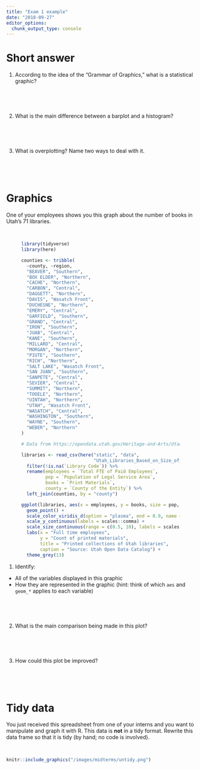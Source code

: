 ```yaml
---
title: "Exam 1 example"
date: "2018-09-27"
editor_options: 
  chunk_output_type: console
---
```


# Short answer

1. According to the idea of the "Grammar of Graphics," what is a statistical graphic?

\ 

\ 

2. What is the main difference between a barplot and a histogram?

\ 

\ 

3. What is overplotting? Name two ways to deal with it.

\ 

\ 

# Graphics

One of your employees shows you this graph about the number of books in Utah's 71 libraries.

\ 

<figure class="fullwidth">

```r
library(tidyverse)
library(here)

counties <- tribble(
  ~county, ~region,
  "BEAVER", "Southern",
  "BOX ELDER", "Northern",
  "CACHE", "Northern",
  "CARBON", "Central",
  "DAGGETT", "Northern",
  "DAVIS", "Wasatch Front",
  "DUCHESNE", "Northern",
  "EMERY", "Central",
  "GARFIELD", "Southern",
  "GRAND", "Central",
  "IRON", "Southern",
  "JUAB", "Central",
  "KANE", "Southern",
  "MILLARD", "Central",
  "MORGAN", "Northern",
  "PIUTE", "Southern",
  "RICH", "Northern",
  "SALT LAKE", "Wasatch Front",
  "SAN JUAN", "Southern",
  "SANPETE", "Central",
  "SEVIER", "Central",
  "SUMMIT", "Northern",
  "TOOELE", "Northern",
  "UINTAH", "Northern",
  "UTAH", "Wasatch Front",
  "WASATCH", "Central",
  "WASHINGTON", "Southern",
  "WAYNE", "Southern",
  "WEBER", "Northern"
)

# Data from https://opendata.utah.gov/Heritage-and-Arts/Utah-Libraries-Based-on-Size-of-Total-Collections/p5hm-bw2w

libraries <- read_csv(here("static", "data", 
                           "Utah_Libraries_Based_on_Size_of_Total_Collections.csv")) %>% 
  filter(!is.na(`Library Code`)) %>% 
  rename(employees = `Total FTE of Paid Employees`,
         pop = `Population of Legal Service Area`,
         books = `Print Materials`,
         county = `County of the Entity`) %>% 
  left_join(counties, by = "county")

ggplot(libraries, aes(x = employees, y = books, size = pop, color = region)) +
  geom_point() + 
  scale_color_viridis_d(option = "plasma", end = 0.9, name = "Region") +
  scale_y_continuous(labels = scales::comma) +
  scale_size_continuous(range = c(0.5, 10), labels = scales::comma, name = "Population") +
  labs(x = "Full time employees",
       y = "Count of printed materials",
       title = "Printed collections of Utah libraries",
       caption = "Source: Utah Open Data Catalog") +
  theme_grey(13)
```

</figure>


1. Identify:

- All of the variables displayed in this graphic
- How they are represented in the graphic (hint: think of which `aes` and `geom_*` applies to each variable)

\ 

\ 


2. What is the main comparison being made in this plot?

\ 

\ 

3. How could this plot be improved?

\ 

\ 

# Tidy data

You just received this spreadsheet from one of your interns and you want to manipulate and graph it with R. This data is **not** in a tidy format. Rewrite this data frame so that it is tidy (by hand; no code is involved).

\ 

```r
knitr::include_graphics("/images/midterms/untidy.png")
```
